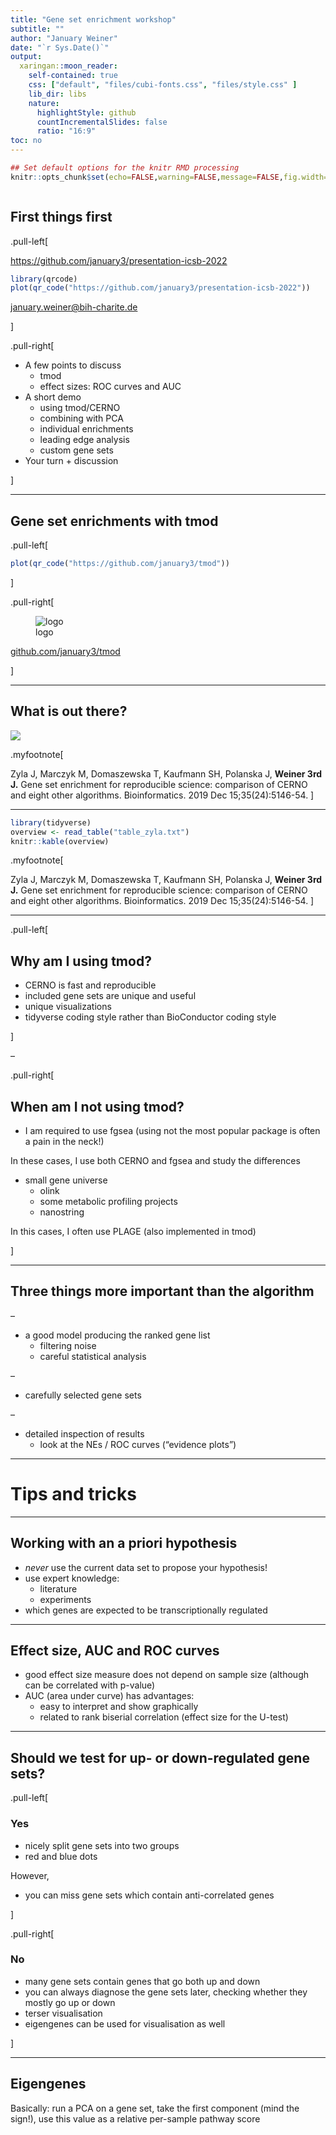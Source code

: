 ```yaml
---
title: "Gene set enrichment workshop"
subtitle: ""
author: "January Weiner"
date: "`r Sys.Date()`"
output:
  xaringan::moon_reader:
    self-contained: true
    css: ["default", "files/cubi-fonts.css", "files/style.css" ]
    lib_dir: libs
    nature:
      highlightStyle: github
      countIncrementalSlides: false
      ratio: "16:9"
toc: no
---
```


```r
## Set default options for the knitr RMD processing
knitr::opts_chunk$set(echo=FALSE,warning=FALSE,message=FALSE,fig.width=5,fig.height=5,cache=FALSE,autodep=TRUE, results="hide")
```

```r
```

## First things first

.pull-left[

[https://github.com/january3/presentation-icsb-2022](https://github.com/january3/presentation-icsb-2022)

```r
library(qrcode)
plot(qr_code("https://github.com/january3/presentation-icsb-2022"))
```

[january.weiner@bih-charite.de](mailto:january.weiner@bih-charite.de)

]

.pull-right[
 
 * A few points to discuss
   - tmod
   - effect sizes: ROC curves and AUC
 * A short demo
   - using tmod/CERNO
   - combining with PCA
   - individual enrichments
   - leading edge analysis
   - custom gene sets
 * Your turn + discussion

]

---

## Gene set enrichments with tmod


.pull-left[


```r
plot(qr_code("https://github.com/january3/tmod"))
```



]


.pull-right[


![logo](figures/logo.png)

[github.com/january3/tmod](https://github.com/january3/tmod)

]





---

## What is out there?


![](figures/zyla_overview.jpeg)




.myfootnote[

Zyla J, Marczyk M, Domaszewska T, Kaufmann SH, Polanska J, **Weiner 3rd J.** Gene set enrichment for reproducible science: comparison of CERNO and eight other algorithms. Bioinformatics. 2019 Dec 15;35(24):5146-54.
]


---


```r
library(tidyverse)
overview <- read_table("table_zyla.txt")
knitr::kable(overview)
```

.myfootnote[

Zyla J, Marczyk M, Domaszewska T, Kaufmann SH, Polanska J, **Weiner 3rd J.** Gene set enrichment for reproducible science: comparison of CERNO and eight other algorithms. Bioinformatics. 2019 Dec 15;35(24):5146-54.
]


---

.pull-left[

## Why am I using tmod?

 * CERNO is fast and reproducible
 * included gene sets are unique and useful
 * unique visualizations
 * tidyverse coding style rather than BioConductor coding style


]

--

.pull-right[

## When am I not using tmod?
 
 * I am required to use fgsea (using not the most popular package is often
   a pain in the neck!)

In these cases, I use both CERNO and fgsea and study the differences

 * small gene universe
   - olink
   - some metabolic profiling projects
   - nanostring

In this cases, I often use PLAGE (also implemented in tmod)


]

---

## Three things more important than the algorithm

--

 * a good model producing the ranked gene list
   * filtering noise
   * careful statistical analysis

--

 * carefully selected gene sets 

--

 * detailed inspection of results
   * look at the NEs / ROC curves ("evidence plots")
   


---

# Tips and tricks

---

## Working with an a priori hypothesis

  * *never* use the current data set to propose your hypothesis! 
  * use expert knowledge:
    * literature
    * experiments
  * which genes are expected to be transcriptionally regulated

---

## Effect size, AUC and ROC curves

 * good effect size measure does not depend
   on sample size (although can be correlated with p-value)
 * AUC (area under curve) has advantages:
   * easy to interpret and show graphically
   * related to rank biserial correlation (effect size for the U-test)


---

## Should we test for up- or down-regulated gene sets?

.pull-left[

### Yes 

 * nicely split gene sets into two groups
 * red and blue dots

However,

 * you can miss gene sets which contain anti-correlated genes



]


.pull-right[

### No

 * many gene sets contain genes that go both up and down
 * you can always diagnose the gene sets later, checking whether they
   mostly go up or down
 * terser visualisation
 * eigengenes can be used for visualisation as well
 


]


---

## Eigengenes

Basically: run a PCA on a gene set, take the first component (mind the
sign!), use this value as a relative per-sample pathway score
